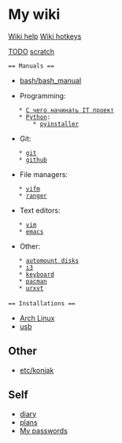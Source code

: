 = My wiki =
[[wiki_help|Wiki help]]
[[wiki_help/wiki_hotkeys|Wiki hotkeys]]

[[TODO]]
[[scratch]]

 == Manuals ==
* [[bash/bash_manual]]

* Programming:
    * [[programming/howto_it_project_start#С чего начинать IT проект|С чего начинать IT проект]]
    * [[programming/languages/python|Python]]:
        * [[programming/languages/pyinstaller|pyinstaller]]
 
* Git:
    * [[git/git#Git|git]]
    * [[git/git#Github|github]]

* File managers:
    * [[file_managers/vifm|vifm]]
    * [[file_managers/ranger|ranger]]

* Text editors:
    * [[text_editors/vim/vim|vim]]
    * [[emacs]]

* Other:
    * [[automount_disks|automount disks]]
    * [[i3]]
    * [[keyboard]]
    * [[pacman]]
    * [[urxvt]]
 
 == Installations ==
* [[arch_linux_installation|Arch Linux]]
* [[usb]]

== Other ==
* [[etc/konjak]]

== Self ==
* [[diary/diary|diary]]
* [[diary/plans|plans]]
* [[diary/passwords|My passwords]]

